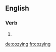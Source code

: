 ==English==

===Verb===
{{head|en|present participle}}

# {{present participle of|cozy|lang=en}}

[[de:cozying]]
[[fr:cozying]]